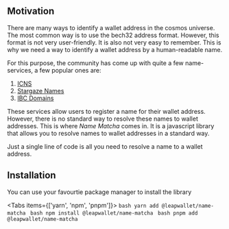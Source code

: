 
## Motivation

There are many ways to identify a wallet address in the cosmos universe. The most common way is to use the bech32 address format. However, this format is not very user-friendly. It is also not very easy to remember. This is why we need a way to identify a wallet address by a human-readable name.

For this purpose, the community has come up with quite a few name-services, a few popular ones are:

1. [ICNS](https://www.icns.xyz)
2. [Stargaze Names](https://www.stargaze.zone/names)
3. [IBC Domains](https://ibc.domains)

These services allow users to register a name for their wallet address. However, there is no standard way to resolve these names to wallet addresses. This is where _Name Matcha_ comes in. It is a javascript library that allows you to resolve names to wallet addresses in a standard way.

Just a single line of code is all you need to resolve a name to a wallet address.

## Installation

You can use your favourtie package manager to install the library

<Tabs items={['yarn', 'npm', 'pnpm']}>
  <Tab>
    ```bash
    yarn add @leapwallet/name-matcha
    ```
  </Tab>
  <Tab>
    ```bash
    npm install @leapwallet/name-matcha
    ```
  </Tab>
  <Tab>
    ```bash
    pnpm add @leapwallet/name-matcha
    ```
  </Tab>
</Tabs>
